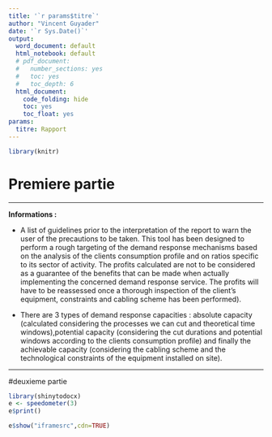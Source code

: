 ```yaml
---
title: '`r params$titre`'
author: "Vincent Guyader"
date: '`r Sys.Date()`'
output:
  word_document: default
  html_notebook: default
  # pdf_document:
  #   number_sections: yes
  #   toc: yes
  #   toc_depth: 6
  html_document:
    code_folding: hide
    toc: yes
    toc_float: yes
params:
  titre: Rapport
---
```



<!-- peut etre boucler ici sur tous les js du dossier -->

<script src='`r system.file("my_app","www","js","highchart.js",package = "shinytodocx")`'></script>
<script src='`r system.file("my_app","www","js","highcharts-more.js",package = "shinytodocx")`'></script>
<script src='`r system.file("my_app","www","js","motion.js",package = "shinytodocx")`'></script>


```r



library(knitr)
```



# Premiere partie


*********
**Informations :** 

* A list of guidelines prior to the interpretation of the report to warn the user of the precautions to be taken. This tool has been designed to perform a rough targeting of the demand response mechanisms based on the analysis of the clients consumption profile and on ratios specific to its sector of activity. The profits calculated are not to be considered as a guarantee of the benefits that can be made when actually implementing the concerned demand response service. The profits will have to be reassessed once a thorough inspection of the client’s equipment, constraints and cabling scheme has been performed).

* There are 3 types of demand response capacities : absolute capacity (calculated considering the processes we can cut and theoretical time windows),potential capacity (considering the cut durations and potential windows according to the clients consumption profile) and finally the achievable capacity (considering the cabling scheme and the technological constraints of the equipment installed on site).

*********

#deuxieme partie



```r
library(shinytodocx)
e <- speedometer(3)
e$print()
```

```r
e$show("iframesrc",cdn=TRUE)
```

